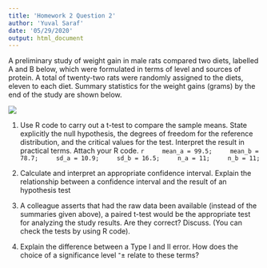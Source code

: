 ```yaml
---
title: 'Homework 2 Question 2'
author: 'Yuval Saraf'
date: '05/29/2020'
output: html_document
---
```

A  preliminary study of weight gain in male rats compared two diets, labelled A and B below, which were formulated in terms of level and sources of protein.
A total of twenty-two rats were randomly assigned to the diets, eleven to each diet. Summary statistics for the weight gains (grams) by the end of the study are shown below.

![](2020-05-29-22-33-20.png)

1. Use R code to carry out a t-test to compare the sample means. State explicitly the null hypothesis, the degrees of freedom for the reference distribution, and the critical values for the test. Interpret the result in practical terms. Attach your R code.
    ```r
    mean_a = 99.5;
    mean_b = 78.7;
    sd_a = 10.9;
    sd_b = 16.5;
    n_a = 11;
    n_b = 11;
    ```
2. Calculate and interpret an appropriate confidence interval. Explain the relationship between a confidence interval and the result of an hypothesis test

3. A colleague asserts that had the raw data been available (instead of the summaries given above), a paired t-test would be the appropriate test for analyzing the study results. Are they correct? Discuss. (You can check the tests by using R code).

4. Explain the difference between a Type I and II error. How does the choice of a significance level ־± relate to these terms?

